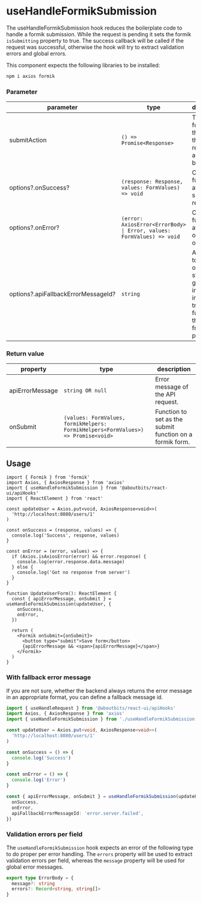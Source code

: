 
<Meta
  title="Components/APIHooks/useHandleFormikSubmission"
  component={useHandleFormikSubmission}
/>

# useHandleFormikSubmission

The useHandleFormikSubmission hook reduces the boilerplate code to handle a formik submission.
While the request is pending it sets the formik `isSubmitting` property to true.
The success callback will be called if the request was successful, otherwise the hook will try to extract validation errors and global errors.

This component expects the following libraries to be installed:

```sh
npm i axios formik
```

### Parameter

| parameter                           | type                                                                  | description                                                                                                       |
| ----------------------------------- | --------------------------------------------------------------------- | ----------------------------------------------------------------------------------------------------------------- |
| submitAction                        | `() => Promise<Response>`                                             | The function that makes the actual request against the backend.                                                   |
| options?.onSuccess?                 | `(response: Response, values: FormValues) => void`                    | Callback function after successful request.                                                                       |
| options?.onError?                   | `(error: AxiosError<ErrorBody> \| Error, values: FormValues) => void` | Callback function after occurrence of an error.                                                                   |
| options?.apiFallbackErrorMessageId? | `string`                                                              | Allows you to pass an optional string that gets injected into the translation function of the framework provider. |

### Return value

| property        | type                                                                              | description                                              |
| --------------- | --------------------------------------------------------------------------------- | -------------------------------------------------------- |
| apiErrorMessage | `string OR null`                                                                  | Error message of the API request.                        |
| onSubmit        | `(values: FormValues, formikHelpers: FormikHelpers<FormValues>) => Promise<void>` | Function to set as the submit function on a formik form. |

## Usage

```tsx
import { Formik } from 'formik'
import Axios, { AxiosResponse } from 'axios'
import { useHandleFormikSubmission } from '@aboutbits/react-ui/apiHooks'
import { ReactElement } from 'react'

const updateUser = Axios.put<void, AxiosResponse<void>>(
  'http://localhost:8080/users/1'
)

const onSuccess = (response, values) => {
  console.log('Success', response, values)
}

const onError = (error, values) => {
  if (Axios.isAxiosError(error) && error.response) {
    console.log(error.response.data.message)
  } else {
    console.log('Got no response from server')
  }
}

function UpdateUserForm(): ReactElement {
  const { apiErrorMessage, onSubmit } = useHandleFormikSubmission(updateUser, {
    onSuccess,
    onError,
  })

  return (
    <Formik onSubmit={onSubmit}>
      <button type="submit">Save form</button>
      {apiErrorMessage && <span>{apiErrorMessage}</span>}
    </Formik>
  )
}
```

### With fallback error message

If you are not sure, whether the backend always returns the error message in an appropriate format, you can define a fallback message id.

```ts
import { useHandleRequest } from '@aboutbits/react-ui/apiHooks'
import Axios, { AxiosResponse } from 'axios'
import { useHandleFormikSubmission } from './useHandleFormikSubmission'

const updateUser = Axios.put<void, AxiosResponse<void>>(
  'http://localhost:8080/users/1'
)

const onSuccess = () => {
  console.log('Success')
}

const onError = () => {
  console.log('Error')
}

const { apiErrorMessage, onSubmit } = useHandleFormikSubmission(updateUser, {
  onSuccess,
  onError,
  apiFallbackErrorMessageId: 'error.server.failed',
})
```

### Validation errors per field

The `useHandleFormikSubmission` hook expects an error of the following type to do proper per error handling.
The `errors` property will be used to extract validation errors per field, whereas the `message` property will be used for global error messages.

```ts
export type ErrorBody = {
  message?: string
  errors?: Record<string, string[]>
}
```
